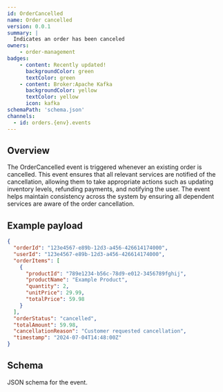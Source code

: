 ```yaml
---
id: OrderCancelled
name: Order cancelled
version: 0.0.1
summary: |
  Indicates an order has been canceled
owners:
    - order-management
badges:
    - content: Recently updated!
      backgroundColor: green
      textColor: green
    - content: Broker:Apache Kafka
      backgroundColor: yellow
      textColor: yellow
      icon: kafka
schemaPath: 'schema.json'
channels:
  - id: orders.{env}.events
---
```



## Overview

The OrderCancelled event is triggered whenever an existing order is cancelled. This event ensures that all relevant services are notified of the cancellation, allowing them to take appropriate actions such as updating inventory levels, refunding payments, and notifying the user. The event helps maintain consistency across the system by ensuring all dependent services are aware of the order cancellation.

## Example payload

```json title="Example payload"
{
  "orderId": "123e4567-e89b-12d3-a456-426614174000",
  "userId": "123e4567-e89b-12d3-a456-426614174000",
  "orderItems": [
    {
      "productId": "789e1234-b56c-78d9-e012-3456789fghij",
      "productName": "Example Product",
      "quantity": 2,
      "unitPrice": 29.99,
      "totalPrice": 59.98
    }
  ],
  "orderStatus": "cancelled",
  "totalAmount": 59.98,
  "cancellationReason": "Customer requested cancellation",
  "timestamp": "2024-07-04T14:48:00Z"
}

```

## Schema

JSON schema for the event.

<Schema title="JSON Schema" file="schema.json"/>

<Footer />